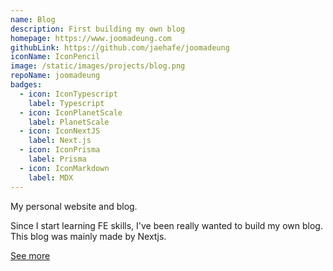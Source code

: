 ```yaml
---
name: Blog
description: First building my own blog
homepage: https://www.joomadeung.com
githubLink: https://github.com/jaehafe/joomadeung
iconName: IconPencil
image: /static/images/projects/blog.png
repoName: joomadeung
badges:
  - icon: IconTypescript
    label: Typescript
  - icon: IconPlanetScale
    label: PlanetScale
  - icon: IconNextJS
    label: Next.js
  - icon: IconPrisma
    label: Prisma
  - icon: IconMarkdown
    label: MDX
---
```


My personal website and blog.

Since I start learning FE skills, I've been really wanted to build my own blog. This blog was mainly made by Nextjs.

[See more](/about)

